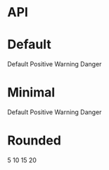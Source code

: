 
<Meta title="Badge" component={Badge} />

# API

<Props of={Badge} />

# Default

<Preview>
  <Story name="Default">
    <Badge>Default</Badge>
    <Badge style="positive" className="ml-2">
      Positive
    </Badge>
    <Badge style="warning" className="ml-2">
      Warning
    </Badge>
    <Badge style="danger" className="ml-2">
      Danger
    </Badge>
  </Story>
</Preview>

# Minimal

<Preview>
  <Story name="Minimal">
    <Badge minimal className="ml-2">
      Default
    </Badge>
    <Badge minimal style="positive" className="ml-2">
      Positive
    </Badge>
    <Badge minimal style="warning" className="ml-2">
      Warning
    </Badge>
    <Badge minimal style="danger" className="ml-2">
      Danger
    </Badge>
  </Story>
</Preview>

# Rounded

<Preview>
  <Story name="Rounded">
    <Badge rounded>5</Badge>
    <Badge rounded style="positive" className="ml-2">
      10
    </Badge>
    <Badge rounded style="warning" className="ml-2">
      15
    </Badge>
    <Badge rounded style="danger" className="ml-2">
      20
    </Badge>
  </Story>
</Preview>
